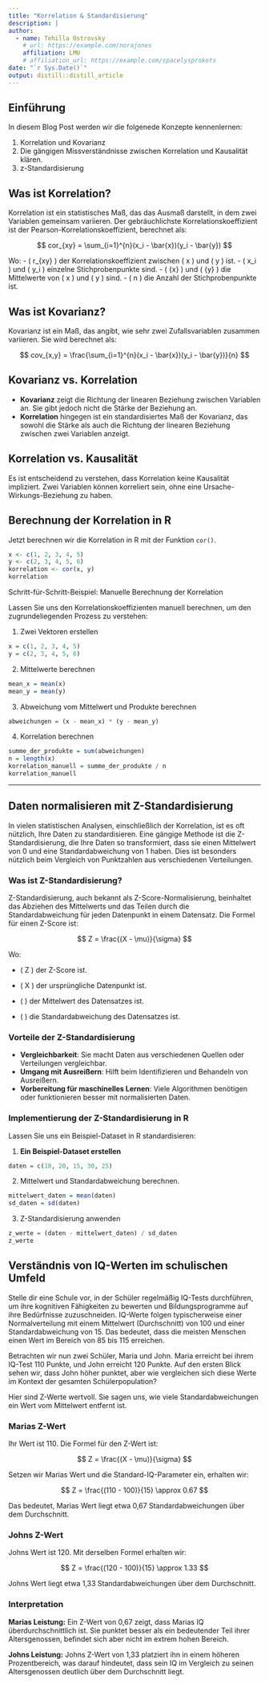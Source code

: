 ```yaml
---
title: "Korrelation & Standardisierung"
description: |
author:
  - name: Tehilla Ostrovsky
    # url: https://example.com/norajones
    affiliation: LMU
    # affiliation_url: https://example.com/spacelysprokets
date: "`r Sys.Date()`"
output: distill::distill_article
---
```


## Einführung

In diesem Blog Post werden wir die folgenede Konzepte kennenlernen:

1. Korrelation und Kovarianz 
2. Die gängigen Missverständnisse zwischen Korrelation und Kausalität klären.
3. z-Standardisierung

## Was ist Korrelation?

Korrelation ist ein statistisches Maß, das das Ausmaß darstellt, in dem zwei Variablen gemeinsam variieren. Der gebräuchlichste Korrelationskoeffizient ist der Pearson-Korrelationskoeffizient, berechnet als:

$$
cor_{xy} = \sum_{i=1}^{n}(x_i - \bar{x})(y_i - \bar{y})
$$

Wo:
- \( r_{xy} \) der Korrelationskoeffizient zwischen \( x \) und \( y \) ist.
- \( x_i \) und \( y_i \) einzelne Stichprobenpunkte sind.
- \( \bar{x} \) und \( \bar{y} \) die Mittelwerte von \( x \) und \( y \) sind.
- \( n \) die Anzahl der Stichprobenpunkte ist.

## Was ist Kovarianz?

Kovarianz ist ein Maß, das angibt, wie sehr zwei Zufallsvariablen zusammen variieren. Sie wird berechnet als:

$$
cov_{x,y} = \frac{\sum_{i=1}^{n}(x_i - \bar{x})(y_i - \bar{y})}{n}
$$

## Kovarianz vs. Korrelation

- **Kovarianz** zeigt die Richtung der linearen Beziehung zwischen Variablen an. Sie gibt jedoch nicht die Stärke der Beziehung an.
- **Korrelation** hingegen ist ein standardisiertes Maß der Kovarianz, das sowohl die Stärke als auch die Richtung der linearen Beziehung zwischen zwei Variablen anzeigt.

## Korrelation vs. Kausalität

Es ist entscheidend zu verstehen, dass Korrelation keine Kausalität impliziert. Zwei Variablen können korreliert sein, ohne eine Ursache-Wirkungs-Beziehung zu haben.

## Berechnung der Korrelation in R

Jetzt berechnen wir die Korrelation in R mit der Funktion `cor()`.

```r
x <- c(1, 2, 3, 4, 5)
y <- c(2, 3, 4, 5, 6)
korrelation <- cor(x, y)
korrelation
```


Schritt-für-Schritt-Beispiel: Manuelle Berechnung der Korrelation

Lassen Sie uns den Korrelationskoeffizienten manuell berechnen, um den zugrundeliegenden Prozess zu verstehen:

1. Zwei Vektoren erstellen

```r
x = c(1, 2, 3, 4, 5)
y = c(2, 3, 4, 5, 6)
```

2. Mittelwerte berechnen

```r
mean_x = mean(x)
mean_y = mean(y)
```


3. Abweichung vom Mittelwert und Produkte berechnen

```r
abweichungen = (x - mean_x) * (y - mean_y)
```

4. Korrelation berechnen

```r
summe_der_produkte = sum(abweichungen)
n = length(x)
korrelation_manuell = summe_der_produkte / n
korrelation_manuell
```

-------

## Daten normalisieren mit Z-Standardisierung

In vielen statistischen Analysen, einschließlich der Korrelation, ist es oft nützlich, Ihre Daten zu standardisieren. Eine gängige Methode ist die Z-Standardisierung, die Ihre Daten so transformiert, dass sie einen Mittelwert von 0 und eine Standardabweichung von 1 haben. Dies ist besonders nützlich beim Vergleich von Punktzahlen aus verschiedenen Verteilungen.

### Was ist Z-Standardisierung?

Z-Standardisierung, auch bekannt als Z-Score-Normalisierung, beinhaltet das Abziehen des Mittelwerts und das Teilen durch die Standardabweichung für jeden Datenpunkt in einem Datensatz. Die Formel für einen Z-Score ist:

$$
Z = \frac{(X - \mu)}{\sigma}
$$

Wo:

- \( Z \) der Z-Score ist.

- \( X \) der ursprüngliche Datenpunkt ist.

- \( \mu \) der Mittelwert des Datensatzes ist.

- \( \sigma \) die Standardabweichung des Datensatzes ist.

### Vorteile der Z-Standardisierung

- **Vergleichbarkeit**: Sie macht Daten aus verschiedenen Quellen oder Verteilungen vergleichbar.
- **Umgang mit Ausreißern**: Hilft beim Identifizieren und Behandeln von Ausreißern.
- **Vorbereitung für maschinelles Lernen**: Viele Algorithmen benötigen oder funktionieren besser mit normalisierten Daten.

### Implementierung der Z-Standardisierung in R

Lassen Sie uns ein Beispiel-Dataset in R standardisieren:

1. **Ein Beispiel-Dataset erstellen**

```r
daten = c(10, 20, 15, 30, 25)
```

2. Mittelwert und Standardabweichung berechnen.


```r
mittelwert_daten = mean(daten)
sd_daten = sd(daten)
```

3. Z-Standardisierung anwenden

```r
z_werte = (daten - mittelwert_daten) / sd_daten
z_werte
```


## Verständnis von IQ-Werten im schulischen Umfeld

Stelle dir eine Schule vor, in der Schüler regelmäßig IQ-Tests durchführen, um ihre kognitiven Fähigkeiten zu bewerten und Bildungsprogramme auf ihre Bedürfnisse zuzuschneiden. IQ-Werte folgen typischerweise einer Normalverteilung mit einem Mittelwert (Durchschnitt) von 100 und einer Standardabweichung von 15. Das bedeutet, dass die meisten Menschen einen Wert im Bereich von 85 bis 115 erreichen.

Betrachten wir nun zwei Schüler, Maria und John. Maria erreicht bei ihrem IQ-Test 110 Punkte, und John erreicht 120 Punkte. Auf den ersten Blick sehen wir, dass John höher punktet, aber wie vergleichen sich diese Werte im Kontext der gesamten Schülerpopulation?

Hier sind Z-Werte wertvoll. Sie sagen uns, wie viele Standardabweichungen ein Wert vom Mittelwert entfernt ist.

### Marias Z-Wert

Ihr Wert ist 110. Die Formel für den Z-Wert ist:

$$
Z = \frac{(X - \mu)}{\sigma}
$$

Setzen wir Marias Wert und die Standard-IQ-Parameter ein, erhalten wir:

$$
Z = \frac{(110 - 100)}{15} \approx 0.67
$$

Das bedeutet, Marias Wert liegt etwa 0,67 Standardabweichungen über dem Durchschnitt.

### Johns Z-Wert

Johns Wert ist 120. Mit derselben Formel erhalten wir:

$$
Z = \frac{(120 - 100)}{15} \approx 1.33
$$

Johns Wert liegt etwa 1,33 Standardabweichungen über dem Durchschnitt.

### Interpretation

**Marias Leistung:** Ein Z-Wert von 0,67 zeigt, dass Marias IQ überdurchschnittlich ist. Sie punktet besser als ein bedeutender Teil ihrer Altersgenossen, befindet sich aber nicht im extrem hohen Bereich.

**Johns Leistung:** Johns Z-Wert von 1,33 platziert ihn in einem höheren Prozentbereich, was darauf hindeutet, dass sein IQ im Vergleich zu seinen Altersgenossen deutlich über dem Durchschnitt liegt.
